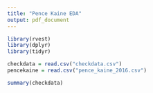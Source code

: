 ```yaml
---
title: "Pence Kaine EDA"
output: pdf_document
---
```


```r
library(rvest)
library(dplyr)
library(tidyr)
```


```r
checkdata = read.csv("checkdata.csv")
pencekaine = read.csv("pence_kaine_2016.csv")
```

```r
summary(checkdata)
```

